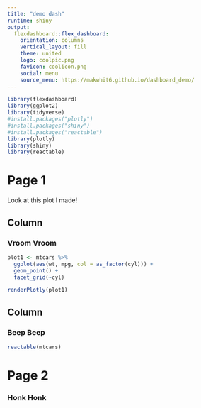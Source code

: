 ```yaml
---
title: "demo dash"
runtime: shiny
output: 
  flexdashboard::flex_dashboard:
    orientation: columns
    vertical_layout: fill
    theme: united
    logo: coolpic.png
    favicon: coolicon.png
    social: menu
    source_menu: https://makwhit6.github.io/dashboard_demo/
---
```


```r
library(flexdashboard)
library(ggplot2)
library(tidyverse)
#install.packages("plotly")
#install.packages("shiny")
#install.packages("reactable")
library(plotly)
library(shiny)
library(reactable)
```

Page 1 {data-icon="fa-angellist"}
============================
Look at this plot I made!

Column {data-width=650}
-----------------------------------------------------------------------

### Vroom Vroom

```r

plot1 <- mtcars %>%
  ggplot(aes(wt, mpg, col = as_factor(cyl))) +
  geom_point() +
  facet_grid(~cyl)

renderPlotly(plot1)

```


Column {data-width=350}
-----------------------------------------------------------------------

### Beep Beep

```r

reactable(mtcars)

```

Page 2
==========================

### Honk Honk

```r

```

